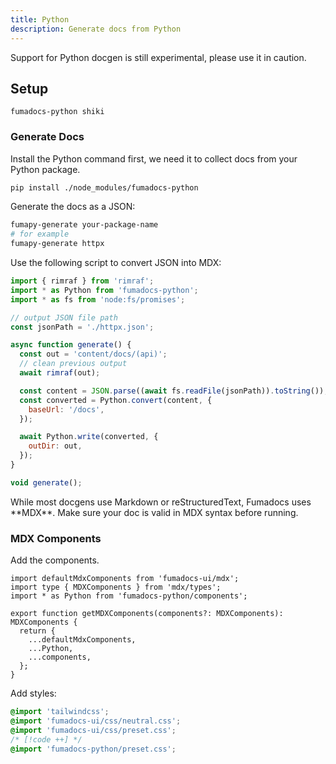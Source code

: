 ```yaml
---
title: Python
description: Generate docs from Python
---
```


<Callout type="warn" title="Experimental">
  Support for Python docgen is still experimental, please use it in caution.
</Callout>

## Setup

```package-install
fumadocs-python shiki
```

### Generate Docs

Install the Python command first, we need it to collect docs from your Python package.

```bash
pip install ./node_modules/fumadocs-python
```

Generate the docs as a JSON:

```bash
fumapy-generate your-package-name
# for example
fumapy-generate httpx
```

Use the following script to convert JSON into MDX:

```js title="scripts/generate-docs.mjs"
import { rimraf } from 'rimraf';
import * as Python from 'fumadocs-python';
import * as fs from 'node:fs/promises';

// output JSON file path
const jsonPath = './httpx.json';

async function generate() {
  const out = 'content/docs/(api)';
  // clean previous output
  await rimraf(out);

  const content = JSON.parse((await fs.readFile(jsonPath)).toString());
  const converted = Python.convert(content, {
    baseUrl: '/docs',
  });

  await Python.write(converted, {
    outDir: out,
  });
}

void generate();
```

<Callout type="warn" title="Be careful">
  While most docgens use Markdown or reStructuredText, Fumadocs uses **MDX**.
  Make sure your doc is valid in MDX syntax before running.
</Callout>

### MDX Components

Add the components.

```tsx
import defaultMdxComponents from 'fumadocs-ui/mdx';
import type { MDXComponents } from 'mdx/types';
import * as Python from 'fumadocs-python/components';

export function getMDXComponents(components?: MDXComponents): MDXComponents {
  return {
    ...defaultMdxComponents,
    ...Python,
    ...components,
  };
}
```

Add styles:

```css title="Tailwind CSS"
@import 'tailwindcss';
@import 'fumadocs-ui/css/neutral.css';
@import 'fumadocs-ui/css/preset.css';
/* [!code ++] */
@import 'fumadocs-python/preset.css';
```
